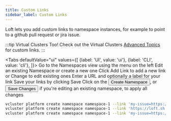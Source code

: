 ```yaml
---
title: Custom Links
sidebar_label: Custom Links
---
```



Loft lets you add custom links to namespace instances, for example to point to a github pull request or jira issue.

:::tip Virtual Clusters Too!
Check out the Virtual Clusters [Advanced Topics ](../../virtual-clusters/advanced/custom-links) for custom links.
:::

<Tabs
    defaultValue="ui"
    values={[
        {label: 'UI', value: 'ui'},
        {label: 'CLI', value: 'cli'},
    ]}>
    <TabItem value="ui">
      <Step>
        Go to the <NavStep>Namespaces</NavStep> view using the menu on the left
      </Step>
      <Step>
        Edit an existing Namespace or create a new one
      </Step>
      <Step>
        Click <Label>Add Link</Label> to add a new link or <Label>Change</Label> to edit existing ones
      </Step>
      <Step>
        Enter a URL and optionally a label for your link
      </Step>
      <Step>
        Save your links by clicking <Label>Save</Label>
      </Step>
      <Step>
        Click on the <Button>Create Namespace</Button>,
        or <Button>Save Changes</Button> if you're editing an existing namespace,
        to apply all changes
      </Step>
    </TabItem>
<TabItem value="cli">

```bash
vcluster platform create namespace namespace-1 --link 'my-issue=https://github.com/kubernetes/kubernetes/pull/1234'
vcluster platform create namespace namespace-1 --link 'https://loft.sh'
vcluster platform create namespace namespace-1 --link 'my-issue=https://github.com/kubernetes/kubernetes/pull/1234,documentation=https://example.com/docs'
```

</TabItem>
</Tabs>
